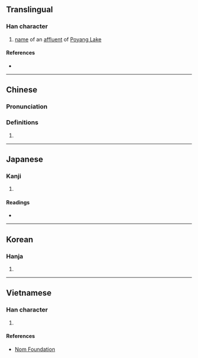 {{character info/new}}
==Translingual==

===Han character===
{{Han char|rn=85|rad=水|as=08|sn=11|four=37117|canj=EBAU|ids=⿰氵肥}}

# [[name]] of an [[affluent]] of [[w:Poyang Lake|Poyang Lake]]

====References====
* {{Han ref|kx=0630.070|dkj=17649|dj=1032.080|hdz=31656.010|uh=6DDD|ud=28125|bh=D5F3|bd=54771}}

----

==Chinese==
{{zh-forms}}

===Pronunciation===
{{zh-pron
|m=féi
|c=fei4
|mc=y
|oc=y
|ma=
|cat=pn
}}

===Definitions===
{{zh-hanzi}}

# {{rfdef|lang=zh}}

----

==Japanese==

===Kanji===
{{ja-kanji|grade=|rs=水08}}

# {{defn|lang=ja|sort=水08}}

====Readings====
* {{ja-readings|on=[[ひ]] (hi), [[び]] (bi)|kun=}}

----

==Korean==

===Hanja===
{{ko-hanja|hangeul=비|eumhun=|rv=bi|mr=pi|y=pi}}

# {{defn|lang=ko|sort=水08}}

----

==Vietnamese==

===Han character===
{{vi-readings|rs=水08|hanviet=phè, phì}}

# {{defn|lang=vi|sort=水08}}

====References====
* [http://nomfoundation.org/common/nom_details.php?codepoint=6ddd Nom Foundation]
